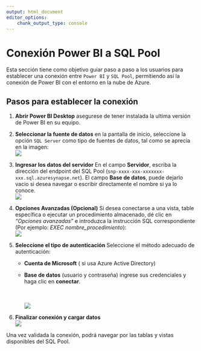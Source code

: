 ---
output: html_document
editor_options:
    chunk_output_type: console
---

# Conexión Power BI a SQL Pool

Esta sección tiene como objetivo guiar paso a paso a los usuarios para establecer una conexión entre `Power BI` y `SQL Pool`, permitiendo así la conexión de Power BI con el entorno en la nube de Azure.

## Pasos para establecer la conexión

1.  **Abrir Power BI Desktop** asegurese de tener instalada la ultima versión de Power BI en su equipo.

2.  **Seleccionar la fuente de datos** en la pantalla de inicio, seleccione la opción `SQL Server` como tipo de fuentes de datos, tal como se aprecia en la imagen:\
    ![](pbi1.png)

3.  **Ingresar los datos del servidor** En el campo **Servidor**, escriba la dirección del endpoint del SQL Pool (`snp-xxxx-xxx-xxxxxxx-xxx.sql.azuresynapse.net`). El campo **Base de datos**, puede dejarlo vacio si desea navegar o escribir directamente el nombre si ya lo conoce.\
    ![](pbi2.png)

4.  **Opciones Avanzadas (Opcional)** Si desea conectarse a una vista, table específica o ejecutar un procedimiento almacenado, dé clic en *"Opciones avanzadas"* e introduzca la instrucción SQL correspondiente (Por ejemplo: *EXEC nombre_procedimiento*):\
    ![](pbi3.png)

5.  **Seleccione el tipo de autenticación** Seleccione el método adecuado de autenticación:

    -   **Cuenta de Microsoft** ( si usa Azure Active Directory)

    -   **Base de datos** (usuario y contraseña) ingrese sus credenciales y haga clic en **conectar**.

        \
        \
        ![](pbi4.png)

6.  **Finalizar conexión y cargar datos \
    **![](pbi5.png)

Una vez validada la conexión, podrá navegar por las tablas y vistas disponibles del SQL Pool.
